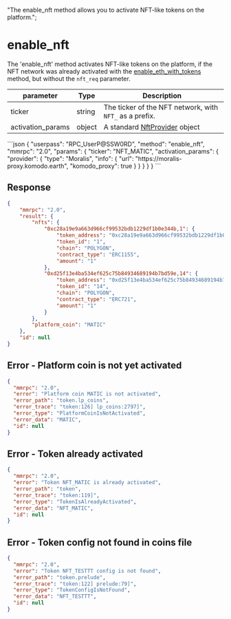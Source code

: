   "The enable_nft method allows you to activate NFT-like tokens on the platform.";

# enable\_nft

The 'enable\_nft' method activates NFT-like tokens on the platform, if the NFT network was already activated with the [enable\_eth\_with\_tokens](/komodo-defi-framework/api/v20/enable_eth_with_tokens/) method, but without the `nft_req` parameter.

| parameter          | Type   | Description                                                                                      |
| ------------------ | ------ | ------------------------------------------------------------------------------------------------ |
| ticker             | string | The ticker of the NFT network, with `NFT_` as a prefix.                                          |
| activation\_params | object | A standard [NftProvider](/komodo-defi-framework/api/common_structures/nfts/#nft-provider) object |

<CodeGroup title="" tag="POST" label="enable_nft" mm2MethodDecorate="true">
  ```json
  {
    "userpass": "RPC_UserP@SSW0RD",
    "method": "enable_nft",
    "mmrpc": "2.0",
    "params": {
      "ticker": "NFT_MATIC",
      "activation_params": {
        "provider": {
          "type": "Moralis",
          "info": {
            "url": "https://moralis-proxy.komodo.earth",
            "komodo_proxy": true
          }
        }
      }
    }
  }
  ```
</CodeGroup>

## Response

```json
{
    "mmrpc": "2.0",
    "result": {
        "nfts": {
            "0xc28a19e9a663d966cf99532bdb1229df1b0e344b,1": {
                "token_address": "0xc28a19e9a663d966cf99532bdb1229df1b0e344b",
                "token_id": "1",
                "chain": "POLYGON",
                "contract_type": "ERC1155",
                "amount": "1"
            },
            "0xd25f13e4ba534ef625c75b84934689194b7bd59e,14": {
                "token_address": "0xd25f13e4ba534ef625c75b84934689194b7bd59e",
                "token_id": "14",
                "chain": "POLYGON",
                "contract_type": "ERC721",
                "amount": "1"
            }
        },
        "platform_coin": "MATIC"
    },
    "id": null
}
```

## Error - Platform coin is not yet activated

```json
{
  "mmrpc": "2.0",
  "error": "Platform coin MATIC is not activated",
  "error_path": "token.lp_coins",
  "error_trace": "token:126] lp_coins:2797]",
  "error_type": "PlatformCoinIsNotActivated",
  "error_data": "MATIC",
  "id": null
}
```

## Error - Token already activated

```json
{
  "mmrpc": "2.0",
  "error": "Token NFT_MATIC is already activated",
  "error_path": "token",
  "error_trace": "token:119]",
  "error_type": "TokenIsAlreadyActivated",
  "error_data": "NFT_MATIC",
  "id": null
}
```

## Error - Token config not found in coins file

```json
{
  "mmrpc": "2.0",
  "error": "Token NFT_TESTTT config is not found",
  "error_path": "token.prelude",
  "error_trace": "token:122] prelude:79]",
  "error_type": "TokenConfigIsNotFound",
  "error_data": "NFT_TESTTT",
  "id": null
}
```
